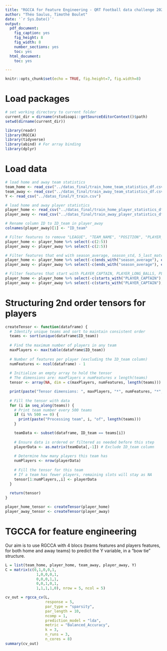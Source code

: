 ```yaml
---
title: "RGCCA for Feature Engineering - QRT Football data challenge 2024"
author: "Théo Saulus, Timothé Boulet"
date: '`r Sys.Date()`'
output:
  pdf_document:
    fig_caption: yes
    fig_height: 8
    fig_width: 8
    number_sections: yes
    toc: yes
  html_document:
    toc: yes

---
```


```r
knitr::opts_chunk$set(echo = TRUE, fig.height=7, fig.width=8)
```

# Load packages
```r
# set working directory to current folder
current_dir = dirname(rstudioapi::getSourceEditorContext()$path)
setwd(dirname(current_dir))

library(readr)
library(RGCCA)
library(tidyverse)
library(abind) # For array binding
library(dplyr)
```

# Load data 
```r
# load home and away team statistics
team_home <- read_csv("../datas_final/train_home_team_statistics_df.csv")
team_away <- read_csv("../datas_final/train_away_team_statistics_df.csv")
Y <- read_csv("../datas_final/Y_train.csv")

# load home and away player statistics
player_home <- read_csv("../datas_final/train_home_player_statistics_df.csv")
player_away <- read_csv("../datas_final/train_away_player_statistics_df.csv")

# Rename column ID to ID_team in player_away
colnames(player_away)[1] <- "ID_team"

# Filter features to remove "LEAGUE", "TEAM_NAME", "POSITION", "PLAYER_NAME" 
player_home <- player_home %>% select(-c(2:5))
player_away <- player_away %>% select(-c(2:5))

# Filter features that end with season_average, season_std, 5_last_match_sum, 5_last_match_average, 5_last_match_std
player_home <- player_home %>% select(-c(ends_with("season_average"), ends_with("season_std"), ends_with("5_last_match_sum"), ends_with("5_last_match_average"), ends_with("5_last_match_std")))
player_away <- player_away %>% select(-c(ends_with("season_average"), ends_with("season_std"), ends_with("5_last_match_sum"), ends_with("5_last_match_average"), ends_with("5_last_match_std")))

# Filter features that start with PLAYER_CAPTAIN, PLAYER_LONG_BALLS, PLAYER_LONG_BALLS_WON, PLAYER_SHOTS_OFF_TARGET
player_home <- player_home %>% select(-c(starts_with("PLAYER_CAPTAIN"), starts_with("PLAYER_LONG_BALLS"), starts_with("PLAYER_LONG_BALLS_WON"), starts_with("PLAYER_SHOTS_OFF_TARGET")))
player_away <- player_away %>% select(-c(starts_with("PLAYER_CAPTAIN"), starts_with("PLAYER_LONG_BALLS"), starts_with("PLAYER_LONG_BALLS_WON"), starts_with("PLAYER_SHOTS_OFF_TARGET")))


```

# Structuring 2nd order tensors for players
```r
createTensor <- function(dataframe) {
  # Identify unique teams and sort to maintain consistent order
  teams <- sort(unique(dataframe$ID_team))
  
  # Find the maximum number of players in any team
  maxPlayers <- max(table(dataframe$ID_team))
  
  # Number of features per player (excluding the ID_team column)
  numFeatures <- ncol(dataframe) - 1
  
  # Initialize an empty array to hold the tensor
  # The dimensions are: maxPlayers x numFeatures x length(teams)
  tensor <- array(NA, dim = c(maxPlayers, numFeatures, length(teams)))

  print(paste("Tensor dimensions: ", maxPlayers, "*", numFeatures, "*", length(teams)))
  
  # Fill the tensor with data
  for (i in seq_along(teams)) {
    # Print team number every 500 teams
    if (i %% 500 == 0) {
      print(paste("Processing team", i, "of", length(teams)))
    }

    teamData <- subset(dataframe, ID_team == teams[i])
    
    # Ensure data is ordered or filtered as needed before this step
    playerData <- as.matrix(teamData[,-1]) # Exclude ID_team column
    
    # Determine how many players this team has
    numPlayers <- nrow(playerData)
    
    # Fill the tensor for this team
    # If a team has fewer players, remaining slots will stay as NA
    tensor[1:numPlayers,,i] <- playerData
  }
  
  return(tensor)
}
```

```r
player_home_tensor <- createTensor(player_home)
player_away_tensor <- createTensor(player_away)
```


# TGCCA for feature engineering
Our aim is to use RGCCA with 4 blocs (teams features and players features, for both home and away teams) to predict the Y variable, in a "bow tie" structure. 
```r
L = list(team_home, player_home, team_away, player_away, Y)
C = matrix(c(0,1,0,0,1,
              1,0,0,0,1,
              0,0,0,1,1,
              0,0,1,0,1,
              1,1,1,1,0), nrow = 5, ncol = 5)
```


```r
cv_out = rgcca_cv(L,
                  response = 5,
                  par_type = "sparsity",
                  par_length = 10,
                  ncomp = 1,
                  prediction_model = "lda",
                  metric = "Balanced_Accuracy",
                  k = 3,
                  n_runs = 3,
                  n_cores = 8)
summary(cv_out)
```
